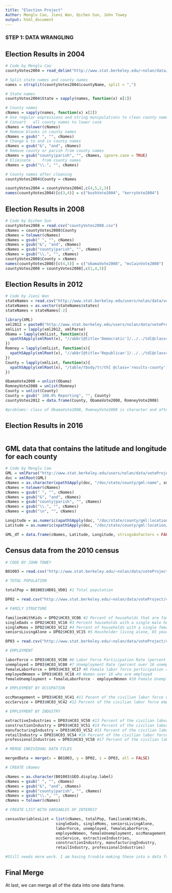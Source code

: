 ```yaml
---
title: "Election Project"
Author: Menglu Cao, Jieni Wan, Qichen Sun, John Towey
output: html_document
---
```


### STEP 1: DATA WRANGLING

## Election Results in 2004
```r
# Code by Menglu Cao
countyVotes2004 = read_delim("http://www.stat.berkeley.edu/~nolan/data/voteProject/countyVotes2004.txt", delim = ' ')

# Split state names and county names
names = strsplit(countyVotes2004$countyName, split = ",")

# State names
countyVotes2004$State = sapply(names, function(x) x[1])

# County names
cNames = sapply(names, function(x) x[2])
# Use regular expressions and string munipulations to clean county names
# Convert	all	county names to lower case
cNames = tolower(cNames)
# Remove blanks in county names
cNames = gsub(" ", "", cNames)
# Change & to and in county names
cNames = gsub("&", "and", cNames)
# Remove county or parish from county names
cNames = gsub("county|parish", "", cNames, ignore.case = TRUE)
# Eliminate	.	from county names
cNames = gsub("\\.", "", cNames)

# County names after cleaning
countyVotes2004$County = cNames

countyVotes2004 = countyVotes2004[,c(4,5,2,3)]
names(countyVotes2004)[c(3,4)] = c("bushVote2004", "kerryVote2004")
```

## Election Results in 2008
```r
# Code by Qichen Sun
countyVotes2008 = read.csv("countyVotes2008.csv")
cNames = countyVotes2008$County
cNames = tolower(cNames)
cNames = gsub(" ", "", cNames)
cNames = gsub("&", "and", cNames)
cNames = gsub("county|parish", "", cNames)
cNames = gsub("\\.", "", cNames)
countyVotes2008$County = cNames
names(countyVotes2008)[c(4,5)] = c("obamaVote2008", "mcCainVote2008")
countyVotes2008 = countyVotes2008[,c(1,4,5)]
```

## Election Results in 2012
```r
# Code by Jieni Wan
stateNames = read.csv("http://www.stat.berkeley.edu/users/nolan/data/voteProject/countyVotes2012/stateNames.txt")
stateNames = as.vector(stateNames$states)
stateNames = stateNames[-2]

library(XML)
xml2012 = paste0("http://www.stat.berkeley.edu/users/nolan/data/voteProject/countyVotes2012/", stateNames, ".xml")
xmlList = lapply(xml2012, xmlParse)
Obama = lapply(xmlList, function(x){
  xpathSApply(xmlRoot(x), "//abbr[@title='Democratic']/../../td[@class='results-percentage']", xmlValue)
})
Romney = lapply(xmlList, function(x){
  xpathSApply(xmlRoot(x), "//abbr[@title='Republican']/../../td[@class='results-percentage']", xmlValue)
})
County = lapply(xmlList, function(x){
  xpathSApply(xmlRoot(x), "/table/tbody/tr/th[ @class='results-county']", xmlValue)
})

ObamaVote2008 = unlist(Obama)
RomneyVote2008 = unlist(Romney)
County = unlist(County)
County = gsub(" 100.0% Reporting", "", County)
countyVotes2012 = data.frame(County, ObamaVote2008, RomneyVote2008)

#problems: class of ObamaVote2008, RomneyVote2008 is character and after using unlist function, the two vectors have names for each elements.
```

## Election Results in 2016
```r

```

## GML data that contains the latitude and longitude for each county
```r
# Code by Menglu Cao
GML = xmlParse("http://www.stat.berkeley.edu/users/nolan/data/voteProject/counties.gml")
doc = xmlRoot(GML)
cNames = as.character(xpathSApply(doc, "/doc/state/county/gml:name", xmlValue))
cNames = tolower(cNames)
cNames = gsub(" ", "", cNames)
cNames = gsub("&", "and", cNames)
cNames = gsub("county|parish", "", cNames)
cNames = gsub("\\.", "", cNames)
cNames = gsub("\n", "", cNames)

Longitude = as.numeric(xpathSApply(doc, "/doc/state/county/gml:location/gml:coord/gml:X", xmlValue))
Latitude = as.numeric(xpathSApply(doc, "/doc/state/county/gml:location/gml:coord/gml:Y", xmlValue))

GML_df = data.frame(cNames, Latitude, Longitude, stringsAsFactors = FALSE)
```

## Census data from the 2010 census
```r
# CODE BY JOHN TOWEY

B01003 = read.csv("http://www.stat.berkeley.edu/~nolan/data/voteProject/census2010/B01003.csv")

# TOTAL POPULATION

totalPop = B01003$HD01_VD01 #1 Total population

DP02 = read.csv("http://www.stat.berkeley.edu/~nolan/data/voteProject/census2010/DP02.csv")

# FAMILY STRUCTURE

familiesWithKids = DP02$HC03_VC06 #2 Percent of households that are families with Children under 18
singleDads = DP02$HC03_VC10 #3 Percent households with a single male head of household with children under 18
singleMoms = DP02$HC03_VC12 #4 Percent of households with a single female head of household with children under 18
seniorsLivingAlone = DP02$HC03_VC15 #5 Housholder living alone, 65 years old or over

DP03 = read.csv("http://www.stat.berkeley.edu/~nolan/data/voteProject/census2010/DP03.csv")

# EMPLOYMENT 

laborForce = DP03$HC03_VC06 #6 Labor Force Participation Rate (percent over 16 years old who are employed or unemployed)
unemployed = DP03$HC03_VC08 #7 Unemployment Rate (percent over 16 unemployed)
femaleLaborForce = DP03$HC03_VC17 #8 Female labor force participation rate (percent of females over 16 who are employed or unemployed)
employedWomen = DP03$HC03_VC18 #9 Women over 16 who are employed 
femaleUnemployment = femaleLaborForce - employedWomen #10 Female Unemployment Rate

# EMPLOYMENT BY OCCUPATION 

occManagement = DP03$HC03_VC41 #11 Pecent of the civilian labor force employed in management, business, science, and arts occupations
occService = DP03$HC03_VC42 #12 Percent of the civilian labor force employed in service occupations 

# EMPLOYMENT BY INDUSTRY

extractiveIndustries = DP03$HC03_VC50 #13 Percent of the civilian labor force employed in agriculture, forestry, fishing and hunting, and mining industries 
constructionIndustry = DP03$HC03_VC51 #14 Percent of the civilian labor force employed in the construction industry
manufacturingIndustry = DP03$HC03_VC52 #15 Percent of the civilian labor force employed in the manufacturing industry
retailIndustry = DP03$HC03_VC54 #16 Percent of the civilian labor force employed in the retail trade industry
professionalIndustries = DP03$HC03_VC58 #17 Percent of the civilian labor force employed in Professional, scientific, and management, and administrative and waste management services industries

# MERGE INDIVIDUAL DATA FILES

mergedData = merge(x = B01003, y = DP02, z = DP03, all = FALSE)

# CREATE cNames

cNames = as.character(B01003$GEO.display.label)
cNames = gsub(" ", "", cNames) 
cNames = gsub("&", "and", cNames) 
cNames = gsub("county|parish", "", cNames) 
cNames = gsub("\\.", "", cNames)
cNames = tolower(cNames)

# CREATE LIST WITH VARIABLES OF INTEREST 

censusVariablesList = list(cNames, totalPop, familiesWithKids, 
                      singleDads, singleMoms, seniorsLivingAlone, 
                      laborForce, unemployed, femaleLaborForce, 
                      employedWomen, femaleUnemployment, occManagement,
                      occService, extractiveIndustries, 
                      constructionIndustry, manufacturingIndustry,
                      retailIndustry, professionalIndustries)

#Still needs more work. I am having trouble making these into a data frame, but I can do a list, at least. 
```

## Final Merge
At last, we can merge all of the data into one data frame. 

